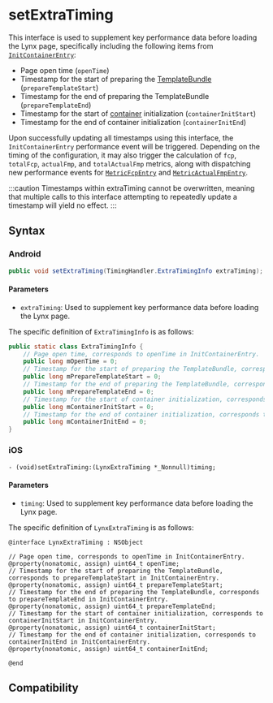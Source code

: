 # setExtraTiming

This interface is used to supplement key performance data before loading the Lynx page, specifically including the following items from [`InitContainerEntry`](/api/lynx-api/performance-api/performance-entry/init-container-entry):

- Page open time (`openTime`)
- Timestamp for the start of preparing the [TemplateBundle](/api/lynx-native-api/template-bundle) (`prepareTemplateStart`)
- Timestamp for the end of preparing the TemplateBundle (`prepareTemplateEnd`)
- Timestamp for the start of [container](/guide/spec#container) initialization (`containerInitStart`)
- Timestamp for the end of container initialization (`containerInitEnd`)

Upon successfully updating all timestamps using this interface, the `InitContainerEntry` performance event will be triggered. Depending on the timing of the configuration, it may also trigger the calculation of `fcp`, `totalFcp`, `actualFmp`, and `totalActualFmp` metrics, along with dispatching new performance events for [`MetricFcpEntry`](/api/lynx-api/performance-api/performance-entry/metric-fcp-entry) and [`MetricActualFmpEntry`](/api/lynx-api/performance-api/performance-entry/metric-actual-fmp-entry).

:::caution
Timestamps within extraTiming cannot be overwritten, meaning that multiple calls to this interface attempting to repeatedly update a timestamp will yield no effect.
:::

## Syntax

### Android

```java
public void setExtraTiming(TimingHandler.ExtraTimingInfo extraTiming);
```

#### Parameters

- `extraTiming`: Used to supplement key performance data before loading the Lynx page.

The specific definition of `ExtraTimingInfo` is as follows:
```java
public static class ExtraTimingInfo {
    // Page open time, corresponds to openTime in InitContainerEntry.
    public long mOpenTime = 0;
    // Timestamp for the start of preparing the TemplateBundle, corresponds to prepareTemplateStart in InitContainerEntry.
    public long mPrepareTemplateStart = 0;
    // Timestamp for the end of preparing the TemplateBundle, corresponds to prepareTemplateEnd in InitContainerEntry.
    public long mPrepareTemplateEnd = 0;
    // Timestamp for the start of container initialization, corresponds to containerInitStart in InitContainerEntry.
    public long mContainerInitStart = 0;
    // Timestamp for the end of container initialization, corresponds to containerInitEnd in InitContainerEntry.
    public long mContainerInitEnd = 0;
}
```

### iOS

```objc
- (void)setExtraTiming:(LynxExtraTiming *_Nonnull)timing;
```

#### Parameters

- `timing`: Used to supplement key performance data before loading the Lynx page.

The specific definition of `LynxExtraTiming` is as follows:
```objc
@interface LynxExtraTiming : NSObject

// Page open time, corresponds to openTime in InitContainerEntry.
@property(nonatomic, assign) uint64_t openTime;
// Timestamp for the start of preparing the TemplateBundle, corresponds to prepareTemplateStart in InitContainerEntry.
@property(nonatomic, assign) uint64_t prepareTemplateStart;
// Timestamp for the end of preparing the TemplateBundle, corresponds to prepareTemplateEnd in InitContainerEntry.
@property(nonatomic, assign) uint64_t prepareTemplateEnd;
// Timestamp for the start of container initialization, corresponds to containerInitStart in InitContainerEntry.
@property(nonatomic, assign) uint64_t containerInitStart;
// Timestamp for the end of container initialization, corresponds to containerInitEnd in InitContainerEntry.
@property(nonatomic, assign) uint64_t containerInitEnd;

@end
```

## Compatibility


<LegacyCompatTable metadata="lynx-native-api/lynx-view/set-extra-timing" />